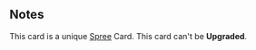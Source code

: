 {{CardPage
|quote = They'll never see it coming... again.
|description = The next attack card is played twice.<br/>[[Expend]]
|cost = 0
|character = Sal
|rarity = Unique
|decktype = Battle
|cardtype = Maneuver
|keywords = [[Expend]]
}}

==Notes==
This card is a unique [[Spree]] Card. This card can't be '''Upgraded'''.